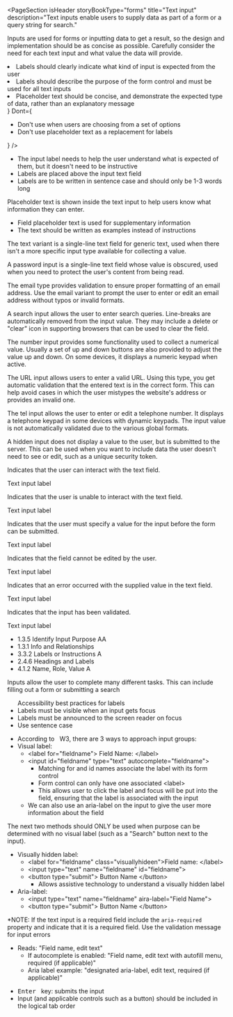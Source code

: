 
<PageSection
  isHeader
  storyBookType="forms"
  title="Text input"
  description="Text inputs enable users to supply data as part of a form or a query string for search."
></PageSection>

<PageSection title="Usage">
  <p>
    Inputs are used for forms or inputting data to get a result, so the design and implementation
    should be as concise as possible. Carefully consider the need for each text input and what value
    the data will provide.
  </p>
</PageSection>

<PageSection title="Best practices">
  <BestPractices
    Do={
      <ul>
        <li>Labels should clearly indicate what kind of input is expected from the user</li>
        <li>
          Labels should describe the purpose of the form control and must be used for all text
          inputs
        </li>
        <li>
          Placeholder text should be concise, and demonstrate the expected type of data, rather than
          an explanatory message
        </li>
      </ul>
    }
    Dont={
      <ul>
        <li>Don't use when users are choosing from a set of options</li>
        <li>Don't use placeholder text as a replacement for labels</li>
      </ul>
    }
  />
</PageSection>

<PageSection title="Content guidelines">
  <PageSection subSectionLevel={1} title="Labels">
    <ul>
      <li>
        The input label needs to help the user understand what is expected of them, but it doesn't
        need to be instructive
      </li>
      <li>Labels are placed above the input text field</li>
      <li>Labels are to be written in sentence case and should only be 1-3 words long</li>
    </ul>
  </PageSection>
  <PageSection subSectionLevel={1} title="Placeholder text">
    <p>
      Placeholder text is shown inside the text input to help users know what information they can
      enter.
    </p>
    <ul>
      <li>Field placeholder text is used for supplementary information</li>
      <li>The text should be written as examples instead of instructions</li>
    </ul>
  </PageSection>
</PageSection>

<PageSection title="Variants">
  <PageSection subSectionLevel={1} title="Text">
    <p>
      The text variant is a single-line text field for generic text, used when there isn't a more
      specific input type available for collecting a value.
    </p>
    <Canvas>
      <PharosTextInput type="text" placeholder="text"></PharosTextInput>
    </Canvas>
  </PageSection>
  <PageSection subSectionLevel={1} title="Password">
    <p>
      A password input is a single-line text field whose value is obscured, used when you need to
      protect the user's content from being read.
    </p>
    <Canvas>
      <PharosTextInput type="password" value="password"></PharosTextInput>
    </Canvas>
  </PageSection>
  <PageSection subSectionLevel={1} title="Email">
    <p>
      The email type provides validation to ensure proper formatting of an email address. Use the
      email variant to prompt the user to enter or edit an email address without typos or invalid
      formats.
    </p>
    <Canvas>
      <PharosTextInput type="email" value="name@provider.com"></PharosTextInput>
    </Canvas>
  </PageSection>
  <PageSection subSectionLevel={1} title="Search">
    <p>
      A search input allows the user to enter search queries. Line-breaks are automatically removed
      from the input value. They may include a delete or "clear" icon in supporting browsers that
      can be used to clear the field.
    </p>
    <Canvas>
      <PharosTextInput type="search" value="my query"></PharosTextInput>
    </Canvas>
  </PageSection>
  <PageSection subSectionLevel={1} title="Number">
    <p>
      The number input provides some functionality used to collect a numerical value. Usually a set
      of up and down buttons are also provided to adjust the value up and down. On some devices, it
      displays a numeric keypad when active.
    </p>
    <Canvas>
      <PharosTextInput type="number" value="1234"></PharosTextInput>
    </Canvas>
  </PageSection>
  <PageSection subSectionLevel={1} title="URL">
    <p>
      The URL input allows users to enter a valid URL. Using this type, you get automatic validation
      that the entered text is in the correct form. This can help avoid cases in which the user
      mistypes the website's address or provides an invalid one.
    </p>
    <Canvas>
      <PharosTextInput type="url" value="https://pharos.jstor.org/"></PharosTextInput>
    </Canvas>
  </PageSection>
  <PageSection subSectionLevel={1} title="Tel">
    <p>
      The tel input allows the user to enter or edit a telephone number. It displays a telephone
      keypad in some devices with dynamic keypads. The input value is not automatically validated
      due to the various global formats.
    </p>
    <Canvas>
      <PharosTextInput type="tel" value="9999999999"></PharosTextInput>
    </Canvas>
  </PageSection>
  <PageSection subSectionLevel={1} title="Hidden">
    <p>
      A hidden input does not display a value to the user, but is submitted to the server. This can
      be used when you want to include data the user doesn't need to see or edit, such as a unique
      security token.
    </p>
    <Canvas>
      <PharosTextInput type="hidden" value="HiddenValue"></PharosTextInput>
    </Canvas>
  </PageSection>
</PageSection>

<PageSection title="State">
  <PageSection subSectionLevel={1} title="Default">
    <p>Indicates that the user can interact with the text field.</p>
    <Canvas>
      <PharosTextInput>
        <span slot="label">Text input label</span>
      </PharosTextInput>
    </Canvas>
  </PageSection>
  <PageSection subSectionLevel={1} title="Disabled">
    <p>Indicates that the user is unable to interact with the text field.</p>
    <Canvas>
      <PharosTextInput disabled>
        <span slot="label">Text input label</span>
      </PharosTextInput>
    </Canvas>
  </PageSection>
  <PageSection subSectionLevel={1} title="Required">
    <p>
      Indicates that the user must specify a value for the input before the form can be submitted.
    </p>
    <Canvas>
      <PharosTextInput required>
        <span slot="label">Text input label</span>
      </PharosTextInput>
    </Canvas>
  </PageSection>
  <PageSection subSectionLevel={1} title="Read-only">
    <p>Indicates that the field cannot be edited by the user.</p>
    <Canvas>
      <PharosTextInput readonly>
        <span slot="label">Text input label</span>
      </PharosTextInput>
    </Canvas>
  </PageSection>
  <PageSection subSectionLevel={1} title="Error">
    <p>Indicates that an error occurred with the supplied value in the text field.</p>
    <Canvas>
      <PharosTextInput required invalidated message="This field is required">
        <span slot="label">Text input label</span>
      </PharosTextInput>
    </Canvas>
  </PageSection>
  <PageSection subSectionLevel={1} title="Validated">
    <p>Indicates that the input has been validated.</p>
    <Canvas>
      <PharosTextInput required value="I have text" validated>
        <span slot="label">Text input label</span>
      </PharosTextInput>
    </Canvas>
  </PageSection>
</PageSection>

<PageSection title="Accessibility">
  <PageSection subSectionLevel={1} title="Relevant WCAG guidelines">
    <ul>
      <li>
        <PharosLink href="https://www.w3.org/WAI/WCAG21/Understanding/identify-input-purpose">
          1.3.5 Identify Input Purpose AA
        </PharosLink>
      </li>
      <li>
        <PharosLink href="https://www.w3.org/WAI/WCAG21/Understanding/info-and-relationships.html">
          1.3.1 Info and Relationships
        </PharosLink>
      </li>
      <li>
        <PharosLink href="https://www.w3.org/WAI/WCAG21/Understanding/labels-or-instructions">
          3.3.2 Labels or Instructions A
        </PharosLink>
      </li>
      <li>
        <PharosLink href="https://www.w3.org/WAI/WCAG21/Understanding/headings-and-labels.html">
          2.4.6 Headings and Labels
        </PharosLink>
      </li>
      <li>
        <PharosLink href="https://www.w3.org/WAI/WCAG21/Understanding/name-role-value">
          4.1.2 Name, Role, Value A
        </PharosLink>
      </li>
    </ul>
  </PageSection>
  <PageSection subSectionLevel={1} title="Importance">
    Inputs allow the user to complete many different tasks. This can include filling out a form or
    submitting a search
  </PageSection>
  <ul>
    <PharosHeading level={'3'} preset={'2'}>
      Accessibility best practices for labels
    </PharosHeading>
    <li>Labels must be visible when an input gets focus</li>
    <li>Labels must be announced to the screen reader on focus</li>
    <li>Use sentence case</li>
  </ul>
  <PageSection subSectionLevel={1} title="Code expectations">
    <ul>
      <li>
        According to &nbsp;
        <PharosLink href="https://www.w3.org/WAI/tutorials/forms/labels/">W3</PharosLink>, there are
        3 ways to approach input groups:
      </li>
      <li>
        Visual label:
        <ul>
          <li> &lt;label for="fieldname"&gt; Field Name: &lt;/label&gt; </li>
          <li>
            &lt;input id="fieldname" type="text" autocomplete="fieldname"&gt;
            <ul>
              <li> Matching for and id names associate the label with its form control </li>
              <li> Form control can only have one associated &lt;label&gt; </li>
              <li>
                This allows user to click the label and focus will be put into the field, ensuring
                that the label is associated with the input
              </li>
            </ul>
          </li>
          <li>
            We can also use an aria-label on the input to give the user more information about the
            field
          </li>
        </ul>
      </li>
    </ul>
    The next two methods should ONLY be used when purpose can be determined with no visual label (such
    as a "Search" button next to the input).
    <ul>
      <li>
        Visually hidden label:
        <ul>
          <li> &lt;label for="fieldname" class="visuallyhideen"&gt;Field name: &lt;/label&gt; </li>
          <li> &lt;input type="text" name="fieldname" id="fieldname"&gt; </li>
          <li>
            &lt;button type="submit"&gt; Button Name &lt;/button&gt;
            <ul>
              <li>Allows assistive technology to understand a visually hidden label</li>
            </ul>
          </li>
        </ul>
      </li>
      <li>
        Aria-label:
        <ul>
          <li> &lt;input type="text" name="fieldname" aira-label="Field Name"&gt; </li>
          <li> &lt;button type="submit"&gt; Button Name &lt;/button&gt; </li>
        </ul>
      </li>
    </ul>
    *NOTE: If the text input is a required field include the <code>aria-required</code> property and
    indicate that it is a required field. Use the validation message for input errors
  </PageSection>
  <PageSection subSectionLevel={1} title="Expected actions">
    <PageSection subSectionLevel={2} title="Screen reader">
      <ul>
        <li>
          Reads: "Field name, edit text"
          <ul>
            <li>
              If autocomplete is enabled: "Field name, edit text with autofill menu, required (if
              applicable)"
            </li>
            <li>
              Aria label example: "designated aria-label, edit text, required (if applicable)"
            </li>
          </ul>
        </li>
      </ul>
    </PageSection>
    <PageSection subSectionLevel={2} title="Keyboard">
      <ul>
        <li>
          <kbd>Enter</kbd> &nbsp; key: submits the input
        </li>
        <li>
          Input (and applicable controls such as a button) should be included in the logical tab
          order
        </li>
      </ul>
    </PageSection>
  </PageSection>
</PageSection>
